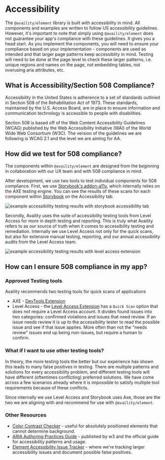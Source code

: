 
<Meta title="Accessibility" />

# Accessibility

The `@availity/element` library is built with accessibility in mind. All
components and examples are written to follow US accessibility guidelines. However,
it's important to note that simply using `@availity/element` does not
guarantee your app's compliance with these guidelines. It gives you a
head start. As you implement the components, you will need to ensure your
compliance based on your implementation - components are used as intended
and that larger page patterns keep accessiblity in mind. Testing will need
to be done at the page level to check these larger patterns, i.e. unique
regions and names on the page, not embedding tables, not overusing aria
attributes, etc.

## What is Accessibility/Section 508 Compliance?

Accessibility in the United States is adherence to a set of standards outlined in Section 508
of the Rehabilitation Act of 1973. These standards, maintained by the
U.S. Access Board, are in place to ensure information and communication
technology is accessible to people with disabilities.

Section 508 is based off of the Web Content Accessibility Guidelines (WCAG)
published by the Web Accessibility Initiative (WAI) of the World Wide Web
Consortium (W3C). The version of the guidelines we are following is WCAG
2.1 and the level we are aiming for AA.

## How did we test for 508 compliance?

The components within `@availity/element` are designed from the beginning
in collaboration with our UX team and with 508 compliance in mind.

After development, we use two tools to test individual components for 508
compliance. First, we use [Storybook's addon-a11y](https://storybook.js.org/addons/@storybook/addon-a11y),
which internally relies on the AXE testing engine.
You can see the results of these scans for each component within [Storybook](https://availity.github.io/element/?path=/docs/element--docs)
on the Accessibility tab.

<img src={storybook_accessibility} alt="example accessibility testing results with storybook accessibility tab"/>

Secondly, Availity uses the suite of accessibility testing tools from
Level Access for more in depth testing and reporting. This is truly what
Availity refers to as our source of truth when it comes to accessibility
testing and remediation. Internally we use Level Access not only for the
quick scans, but also for extensive manual testing, reporting,
and our annual accessibility audits from the Level Access team.

<img src={level_access_accessibility} alt="example accessibility testing results with level access extension"/>

## How can I ensure 508 compliance in my app?

### Approved Testing tools

Availity recommends two testing tools for quick scans of applications

- AXE - [DevTools Extension](https://www.deque.com/axe/browser-extensions)
- Level Access - the [Level Access Extension](https://client.levelaccess.com/hc/en-us/articles/18183852987671-Install-the-Level-Access-browser-extension)
has a `Quick Scan` option that does not require a Level Access account.
It divides found issues into two categories: confirmed violations and
issues that need review. If an issue needs review it is up to the
accessibility tester to read the possible issue and see if that issue applies.
More often than not the "needs review" issues end up being non-issues, but
require a human to confirm.

### What if I want to use other testing tools?

In theory, the more testing tools the better but our experience has shown
this leads to many false positives in testing. There are multiple patterns
and solutions for every accessibility problem, and different testing tools
will have different (oftentimes conflicting) preferred solutions. We have
come across a few scenarios already where it is impossible to satisfy
multiple tool requirements because of these conflicts.

Since internally we use Level Access and Storybook uses Axe, those are the
two we are aligning with and recommend for use with `@availity/element`.

### Other Resources

- [Color Contrast Checker](https://www.digitala11y.com/products/color/) - useful for absolutely positioned elements that cannot determine background.
- [ARIA Authoring Practices Guide](https://www.w3.org/WAI/ARIA/apg/) - published by w3 and the official guide for accessibility patterns and usage.
- [Element Accessibility Issue Tracker](https://github.com/Availity/element/issues/212) - where we're tracking larger accessibility issues and document possible false positives.
